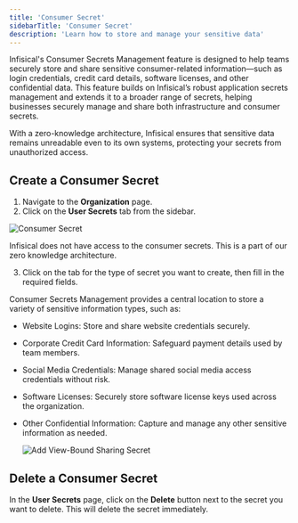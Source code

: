 ```yaml
---
title: 'Consumer Secret'
sidebarTitle: 'Consumer Secret'
description: 'Learn how to store and manage your sensitive data'
---
```


Infisical's Consumer Secrets Management feature is designed to help teams securely store and share sensitive consumer-related information—such as login credentials, credit card details, software licenses, and other confidential data. This feature builds on Infisical’s robust application secrets management and extends it to a broader range of secrets, helping businesses securely manage and share both infrastructure and consumer secrets.

With a zero-knowledge architecture, Infisical ensures that sensitive data remains unreadable even to its own systems, protecting your secrets from unauthorized access.

## Create a Consumer Secret

1. Navigate to the **Organization** page.
2. Click on the **User Secrets** tab from the sidebar.

![Consumer Secret](../../images/platform/consumer-secret/consumer-secret-page.png)

<Note>
    Infisical does not have access to the consumer secrets. This is a part of
    our zero knowledge architecture.
</Note>

3. Click on the tab for the type of secret you want to create, then fill in the required fields.

Consumer Secrets Management provides a central location to store a variety of sensitive information types, such as:

-   Website Logins: Store and share website credentials securely.
-   Corporate Credit Card Information: Safeguard payment details used by team members.
-   Social Media Credentials: Manage shared social media access credentials without risk.
-   Software Licenses: Securely store software license keys used across the organization.
-   Other Confidential Information: Capture and manage any other sensitive information as needed.

    ![Add View-Bound Sharing Secret](../../images/platform/consumer-secret/add-web-login-consumer-secret.png)

## Delete a Consumer Secret

In the **User Secrets** page, click on the **Delete** button next to the secret you want to delete. This will delete the secret immediately.
